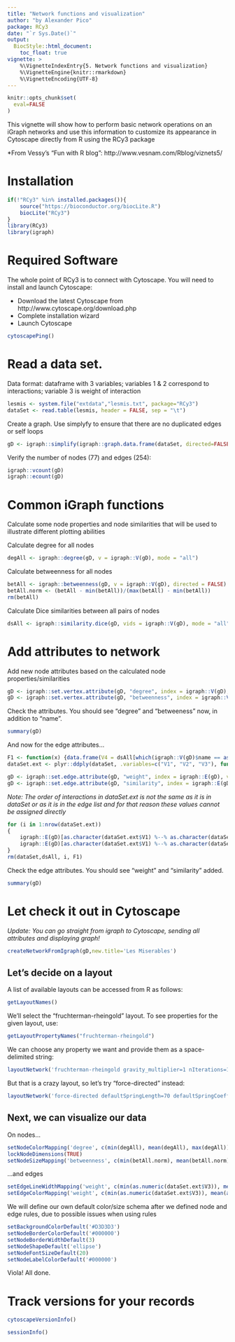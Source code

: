 ```yaml
---
title: "Network functions and visualization"
author: "by Alexander Pico"
package: RCy3
date: "`r Sys.Date()`"
output: 
  BiocStyle::html_document:
    toc_float: true
vignette: >
    %\VignetteIndexEntry{5. Network functions and visualization}
    %\VignetteEngine{knitr::rmarkdown}
    %\VignetteEncoding{UTF-8}
---
```

```r
knitr::opts_chunk$set(
  eval=FALSE
)
```

This vignette will show how to perform basic network operations on an iGraph
networks and use this information to customize its appearance in Cytoscape 
directly from R using the RCy3 package

*From Vessy's "Fun with R blog": http://www.vesnam.com/Rblog/viznets5/

# Installation
```r
if(!"RCy3" %in% installed.packages()){
    source("https://bioconductor.org/biocLite.R")
    biocLite("RCy3")
}
library(RCy3)
library(igraph)
```

# Required Software
The whole point of RCy3 is to connect with Cytoscape. You will need to install and launch Cytoscape: 
    
* Download the latest Cytoscape from http://www.cytoscape.org/download.php
* Complete installation wizard
* Launch Cytoscape 

```r
cytoscapePing()
```

# Read a data set. 
Data format: dataframe with 3 variables; variables 1 & 2 correspond to interactions; variable 3 is weight of interaction
```r
lesmis <- system.file("extdata","lesmis.txt", package="RCy3")
dataSet <- read.table(lesmis, header = FALSE, sep = "\t")
```

Create a graph. Use simplyfy to ensure that there are no duplicated edges or self loops
```r
gD <- igraph::simplify(igraph::graph.data.frame(dataSet, directed=FALSE))
```

Verify the number of nodes (77) and edges (254):
```r
igraph::vcount(gD)
igraph::ecount(gD)
```

# Common iGraph functions
Calculate some node properties and node similarities that will be used to illustrate 
different plotting abilities

Calculate degree for all nodes
```r
degAll <- igraph::degree(gD, v = igraph::V(gD), mode = "all")
```

Calculate betweenness for all nodes
```r
betAll <- igraph::betweenness(gD, v = igraph::V(gD), directed = FALSE) / (((igraph::vcount(gD) - 1) * (igraph::vcount(gD)-2)) / 2)
betAll.norm <- (betAll - min(betAll))/(max(betAll) - min(betAll))
rm(betAll)
```

Calculate Dice similarities between all pairs of nodes
```r
dsAll <- igraph::similarity.dice(gD, vids = igraph::V(gD), mode = "all")
```

# Add attributes to network
Add new node attributes based on the calculated node properties/similarities
```r
gD <- igraph::set.vertex.attribute(gD, "degree", index = igraph::V(gD), value = degAll)
gD <- igraph::set.vertex.attribute(gD, "betweenness", index = igraph::V(gD), value = betAll.norm)
```

Check the attributes. You should see "degree" and "betweeness" now, in addition
to "name".
```r
summary(gD)
```

And now for the edge attributes...
```r
F1 <- function(x) {data.frame(V4 = dsAll[which(igraph::V(gD)$name == as.character(x$V1)), which(igraph::V(gD)$name == as.character(x$V2))])}
dataSet.ext <- plyr::ddply(dataSet, .variables=c("V1", "V2", "V3"), function(x) data.frame(F1(x)))

gD <- igraph::set.edge.attribute(gD, "weight", index = igraph::E(gD), value = 0)
gD <- igraph::set.edge.attribute(gD, "similarity", index = igraph::E(gD), value = 0)
```

*Note: The order of interactions in dataSet.ext is not the same as it is in dataSet or 
as it is in the edge list and for that reason these values cannot be assigned directly*

```r
for (i in 1:nrow(dataSet.ext))
{
    igraph::E(gD)[as.character(dataSet.ext$V1) %--% as.character(dataSet.ext$V2)]$weight <- as.numeric(dataSet.ext$V3)
    igraph::E(gD)[as.character(dataSet.ext$V1) %--% as.character(dataSet.ext$V2)]$similarity <- as.numeric(dataSet.ext$V4)
}
rm(dataSet,dsAll, i, F1)
```

Check the edge attributes. You should see "weight" and "similarity" added.
```r
summary(gD)
```

# Let check it out in Cytoscape

*Update: You can go straight from igraph to Cytoscape, sending all attributes and displaying graph!*
```r
createNetworkFromIgraph(gD,new.title='Les Miserables')
```

## Let's decide on a layout
A list  of available layouts can be accessed from R as follows:
```r
getLayoutNames()
```

We'll select the "fruchterman-rheingold" layout. To see properties for the given layout, use:
```r
getLayoutPropertyNames("fruchterman-rheingold") 
```

We can choose any property we want and provide them as a space-delimited string:
```r
layoutNetwork('fruchterman-rheingold gravity_multiplier=1 nIterations=10')
```

But that is a crazy layout, so let's try "force-directed" instead:
```r
layoutNetwork('force-directed defaultSpringLength=70 defaultSpringCoefficient=0.000003')
```

## Next, we can visualize our data

On nodes...
```r
setNodeColorMapping('degree', c(min(degAll), mean(degAll), max(degAll)), c('#F5EDDD', '#F59777', '#F55333'))
lockNodeDimensions(TRUE)
setNodeSizeMapping('betweenness', c(min(betAll.norm), mean(betAll.norm), max(betAll.norm)), c(30, 60, 100))
```

...and edges
```r
setEdgeLineWidthMapping('weight', c(min(as.numeric(dataSet.ext$V3)), mean(as.numeric(dataSet.ext$V3)), max(as.numeric(dataSet.ext$V3))), c(1,3,5))
setEdgeColorMapping('weight', c(min(as.numeric(dataSet.ext$V3)), mean(as.numeric(dataSet.ext$V3)), max(as.numeric(dataSet.ext$V3))), c('#BBEE00', '#77AA00', '#558800'))
```

We will define our own default color/size schema after we defined node and edge rules, due to possible issues when using rules
```r
setBackgroundColorDefault('#D3D3D3')
setNodeBorderColorDefault('#000000')
setNodeBorderWidthDefault(3)
setNodeShapeDefault('ellipse')
setNodeFontSizeDefault(20)
setNodeLabelColorDefault('#000000')
```

Viola! All done.

# Track versions for your records
```r
cytoscapeVersionInfo()
```

```r
sessionInfo()
```
